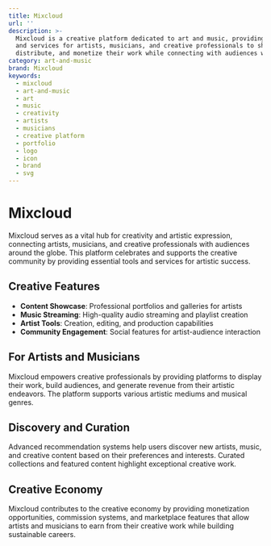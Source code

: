 ```yaml
---
title: Mixcloud
url: ''
description: >-
  Mixcloud is a creative platform dedicated to art and music, providing tools
  and services for artists, musicians, and creative professionals to showcase,
  distribute, and monetize their work while connecting with audiences worldwide.
category: art-and-music
brand: Mixcloud
keywords:
  - mixcloud
  - art-and-music
  - art
  - music
  - creativity
  - artists
  - musicians
  - creative platform
  - portfolio
  - logo
  - icon
  - brand
  - svg
---
```


# Mixcloud

Mixcloud serves as a vital hub for creativity and artistic expression, connecting artists, musicians, and creative professionals with audiences around the globe. This platform celebrates and supports the creative community by providing essential tools and services for artistic success.

## Creative Features

- **Content Showcase**: Professional portfolios and galleries for artists
- **Music Streaming**: High-quality audio streaming and playlist creation
- **Artist Tools**: Creation, editing, and production capabilities
- **Community Engagement**: Social features for artist-audience interaction

## For Artists and Musicians

Mixcloud empowers creative professionals by providing platforms to display their work, build audiences, and generate revenue from their artistic endeavors. The platform supports various artistic mediums and musical genres.

## Discovery and Curation

Advanced recommendation systems help users discover new artists, music, and creative content based on their preferences and interests. Curated collections and featured content highlight exceptional creative work.

## Creative Economy

Mixcloud contributes to the creative economy by providing monetization opportunities, commission systems, and marketplace features that allow artists and musicians to earn from their creative work while building sustainable careers.
